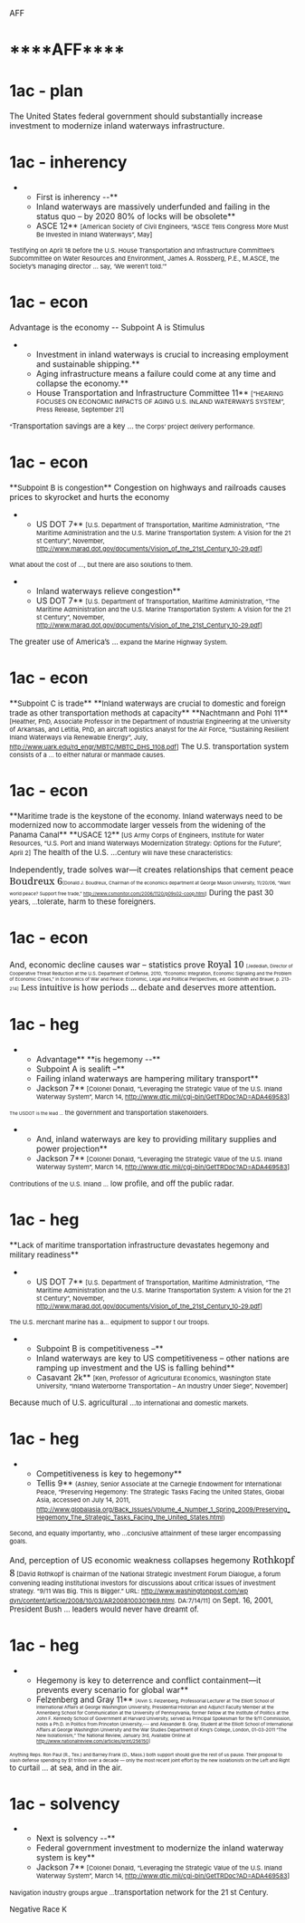 AFF
=****AFF****= 
=1ac - plan= 
The United States federal government should substantially increase investment to modernize inland waterways infrastructure.
=1ac - inherency= 
**First is inherency --** 
**Inland waterways are massively underfunded and failing in the status quo – by 2020 80% of locks will be obsolete**
**ASCE 12** <span style="font-size: 11px;">[American Society of Civil Engineers, “ASCE Tells Congress More Must Be Invested in Inland Waterways”, May]</span>
<span style="font-size: 11px;">Testifying on April 18 before the U.S. House Transportation and Infrastructure Committee’s Subcommittee on Water Resources and Environment, James A. Rossberg, P.E., M.ASCE, the Society’s managing director ... say, ‘We weren’t told.’”</span>

=1ac - econ= 
Advantage <One> is the economy --
Subpoint A is Stimulus
**Investment in inland waterways is crucial to increasing employment and sustainable shipping.**
**Aging infrastructure means a failure could come at any time and collapse the economy.**
**House Transportation and Infrastructure Committee 11** <span style="font-size: 11px;">[“HEARING FOCUSES ON ECONOMIC IMPACTS OF AGING U.S. INLAND WATERWAYS SYSTEM”, Press Release, September 21]</span>
<span style="font-size: 11px;">“</span><span style="font-size: 13px;">Transportation savings are a key ...</span><span style="font-size: 11px;"> the Corps’ project delivery performance.</span>

=1ac - econ= 
<span class="UnderlineBold">**<span style="font-size: 13px;">Subpoint B is congestion</span>**</span>
Congestion on highways and railroads causes prices to skyrocket and hurts the economy
**US DOT 7** <span style="font-size: 11px;">[U.S. Department of Transportation, Maritime Administration, “The Maritime Administration and the U.S. Marine Transportation System: A Vision for the 21 st Century”, November, http://www.marad.dot.gov/documents/Vision_of_the_21st_Century_10-29.pdf]</span>
<span style="font-size: 11px;">What about the cost of ..., but there are also solutions to them.</span>

**Inland waterways relieve congestion**
**US DOT 7** <span style="font-size: 11px;">[U.S. Department of Transportation, Maritime Administration, “The Maritime Administration and the U.S. Marine Transportation System: A Vision for the 21 st Century”, November, http://www.marad.dot.gov/documents/Vision_of_the_21st_Century_10-29.pdf]</span>
<span style="font-size: 13px;">The greater use of America’s ...</span><span style="font-size: 11px;"> expand the Marine Highway System.</span>

=1ac - econ= 
<span class="UnderlineBold">**<span style="font-size: 13px;">Subpoint C is trade</span>**</span>
<span class="UnderlineBold">**<span style="font-size: 13px;">Inland waterways are crucial to domestic and foreign trade as other transportation methods at capacity</span>**</span>
<span class="UnderlineBold">**<span style="font-size: 13px;">Nachtmann and Pohl 11</span>**</span><span style="font-size: 11px;">[Heather, PhD, Associate Professor in the Department of Industrial Engineering at the University of Arkansas, and Letitia, PhD, an aircraft logistics analyst for the Air Force, “Sustaining Resilient Inland Waterways via Renewable Energy”, July, http://www.uark.edu/rd_engr/MBTC/MBTC_DHS_1108.pdf]</span>
<span style="font-size: 13px;">The U.S. transportation system</span><span style="font-size: 11px;"> consists of a ... to either natural or manmade causes. </span>

=1ac - econ= 
<span class="UnderlineBold">**<span style="font-size: 13px;">Maritime trade is the keystone of the economy. Inland waterways need to be modernized now to accommodate larger vessels from the widening of the Panama Canal</span>**</span>
<span class="UnderlineBold">**<span style="font-size: 13px;">USACE 12</span>**</span><span style="font-size: 11px;"> [US Army Corps of Engineers, Institute for Water Resources, “U.S. Port and Inland Waterways Modernization Strategy: Options for the Future”, April 2]</span>
<span style="font-size: 13px;">The health of the U.S. ...</span><span style="font-size: 11px;">Century will have these characteristics:</span>

Independently, trade solves war—it creates relationships that cement peace
<span style="font-family: 'garamond','serif'; font-size: 17px;">Boudreux 6</span><span style="font-size: 8px;">[Donald J. Boudreux, Chairman of the economics department at George Mason University, 11/20/06, “Want world peace? Support free trade,” http://www.csmonitor.com/2006/1120/p09s02-coop.html]</span>
<span style="font-size: 13px;">During the past 30 years</span><span style="font-size: 11px;">, ...</span><span style="font-size: 13px;">tolerate, harm to these foreigners.</span>
=1ac - econ= 
And, economic decline causes war – statistics prove
<span style="font-family: 'garamond','serif'; font-size: 16px;">Royal 10</span> <span style="font-size: 8px;">[Jedediah, Director of Cooperative Threat Reduction at the U.S. Department of Defense, 2010, “Economic Integration, Economic Signaling and the Problem of Economic Crises,” in Economics of War and Peace: Economic, Legal and Political Perspectives, ed. Goldsmith and Brauer, p. 213-214]</span>
<span style="font-family: 'Garamond','serif';">Less intuitive is how periods ... debate and deserves more attention. </span>


=1ac - heg= 

**Advantage** <Two> **is hegemony --**
**Subpoint A is sealift –**
**Failing inland waterways are hampering military transport**
**Jackson 7**<span style="font-size: 11px;"> [Colonel Donald, “Leveraging the Strategic Value of the U.S. Inland Waterway System”, March 14, http://www.dtic.mil/cgi-bin/GetTRDoc?AD=ADA469583]</span>
<span style="font-size: 8px;">The USDOT is the lead ...</span><span style="font-size: 11px;"> the government and transportation stakeholders.</span>

**And, inland waterways are key to providing military supplies and power projection**
**Jackson 7**<span style="font-size: 11px;"> [Colonel Donald, “Leveraging the Strategic Value of the U.S. Inland Waterway System”, March 14, http://www.dtic.mil/cgi-bin/GetTRDoc?AD=ADA469583]</span>
<span style="font-size: 11px;">Contributions of the U.S. Inland ...</span><span style="font-size: 13px;"> low profile, and off the public radar.</span>

=1ac - heg= 
<span class="UnderlineBold">**<span style="font-size: 13px;">Lack of maritime transportation infrastructure devastates hegemony and military readiness</span>**</span>
**US DOT 7** <span style="font-size: 11px;">[U.S. Department of Transportation, Maritime Administration, “The Maritime Administration and the U.S. Marine Transportation System: A Vision for the 21 st Century”, November, http://www.marad.dot.gov/documents/Vision_of_the_21st_Century_10-29.pdf]</span>
<span style="font-size: 11px;">The U.S. merchant marine has a... equipment to suppor t our troops.</span>

**Subpoint B is competitiveness –** 
**Inland waterways are key to US competitiveness – other nations are ramping up investment and the US is falling behind**
**Casavant 2k** <span style="font-size: 11px;">[Ken, Professor of Agricultural Economics, Washington State University, “Inland Waterborne Transportation – An Industry Under Siege”, November]</span>
<span style="font-size: 13px;">Because much of U.S. agricultural ...</span><span style="font-size: 11px;">to international and domestic markets.</span>

=1ac - heg= 
**Competitiveness is key to hegemony**
**Tellis 9** <span style="font-size: 11px;">(Ashley, Senior Associate at the Carnegie Endowment for International Peace, “Preserving Hegemony: The Strategic Tasks Facing the United States, Global Asia, accessed on July 14, 2011, </span><span style="color: windowtext; font-size: 11px; text-decoration: none;">[[http://www.globalasia.org/Back_Issues/Volume_4_Number_1_Spring_2009/Preserving_Hegemony_The_Strategic_Tasks_Facing_the_United_States.html]]</span><span style="font-size: 11px;">)</span>
<span style="font-size: 11px;">Second, and equally importantly, who ...conclusive attainment of these larger encompassing goals.</span>

And, perception of US economic weakness collapses hegemony
<span style="font-family: 'garamond','serif'; font-size: 17px;">Rothkopf 8</span><span style="font-size: 11px;"> [David Rothkopf is chairman of the National Strategic Investment Forum Dialogue, a forum convening leading institutional investors for discussions about critical issues of investment strategy. “9/11 Was Big. This Is Bigger.” URL: </span><span style="color: windowtext; font-size: 11px;">[[http://www.washingtonpost.com/wp%20dyn/content/article/2008/10/03/AR2008100301969.html|http://www.washingtonpost.com/wp dyn/content/article/2008/10/03/AR2008100301969.html]]</span><span style="font-size: 11px;">. DA:7/14/11]</span>
<span style="font-size: 11px;">On </span><span style="font-size: 13px;">Sept. 16, 2001, President Bush ... leaders would never have dreamt of. </span>

=1ac - heg= 
**Hegemony is key to deterrence and conflict containment—it prevents every scenario for global war**
**Felzenberg and Gray 11** <span style="font-size: 8px;">[Alvin S. Felzenberg, Professorial Lecturer at The Elliott School of International Affairs at George Washington University, Presidential Historian and Adjunct Faculty Member at the Annenberg School for Communication at the University of Pennsylvania, former Fellow at the Institute of Politics at the John F. Kennedy School of Government at Harvard University, served as Principal Spokesman for the 9/11 Commission, holds a Ph.D. in Politics from Princeton University,--- and Alexander B. Gray, Student at the Elliott School of International Affairs at George Washington University and the War Studies Department of King’s College, London, 01-03-2011 “The New Isolationism,” The National Review, January 3rd, Available Online at http://www.nationalreview.com/articles/print/256150]</span>
<span style="font-size: 8px;">Anything Reps. Ron Paul (R., Tex.) and Barney Frank (D., Mass.) both support should give the rest of us pause. Their proposal to slash defense spending by $1 trillion over a decade — only the most recent joint effort by the new isolationists on the Left and Right </span><span style="font-size: 13px;">to curtail ... at sea, and in the air.</span>
=1ac - solvency= 
**Next is solvency --** 
**Federal government investment to modernize the inland waterway system is key**
**Jackson 7**<span style="font-size: 11px;"> [Colonel Donald, “Leveraging the Strategic Value of the U.S. Inland Waterway System”, March 14, http://www.dtic.mil/cgi-bin/GetTRDoc?AD=ADA469583]</span>
<span style="font-size: 11px;">Navigation industry groups argue ...</span><span style="font-size: 13px;">transportation network for the 21 st Century. </span>

<span style="font-size: 13px;">Negative </span>
<span style="font-size: 13px;">Race K</span>